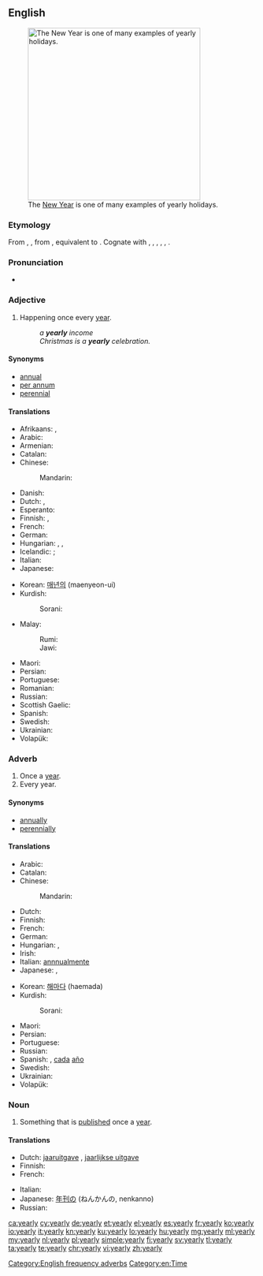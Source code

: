 ==English==
[[File:OperaSydney-Fuegos2006-342289398.jpg|thumb|350px|upright|The [[New Year]] is one of many examples of yearly holidays.]]

===Etymology===
From {{etyl|enm|en}} {{term|yeerly|lang=enm}}, {{term|yerely|lang=enm}}, from {{etyl|ang|en}} {{term/t|ang|ġēarlīc||yearly, of the year, annual}}, equivalent to {{suffix|year|ly}}. Cognate with {{etyl|sco|-}} {{term|yerelie||yearly|lang=sco}}, {{etyl|fy|-}} {{term|jierliks||yearly|lang=fy}}, {{etyl|nl|-}} {{term|jaarlijks||yearly|lang=nl}}, {{etyl|de|-}} {{term|jährlich||yearly|lang=de}}, {{etyl|sv|-}} {{term|årlig||yearly|lang=sv}}, {{etyl|is|-}} {{term|árlegur||yearly|lang=is}}.

===Pronunciation===
* {{audio|en-us-yearly.ogg|Audio (US)}}

===Adjective===
{{en-adj|-}}

# Happening once every [[year]].
#: ''a '''yearly''' income''
#: ''Christmas is a '''yearly''' celebration.''

====Synonyms====
* [[annual]]
* [[per annum]]
* [[perennial]]

====Translations====
{{trans-top|happening once every year}}
* Afrikaans: {{t-|af|jaarliks}}, {{t-|af|jaarlikse}}
* Arabic: {{t-|ar|سنوي|tr=sanáwiy}}
* Armenian: {{t-|hy|տարեկան|tr=tarekan}}
* Catalan: {{t|ca|anual}}
* Chinese:
*: Mandarin: {{t-|cmn|每年|alt=每年的|tr=měinián-de|sc=Hani}}
* Danish: {{t+|da|årlig}}
* Dutch: {{t+|nl|jaarlijks}}, {{t+|nl|jaarlijkse}}
* Esperanto: {{t-|eo|ĉiujara}}
* Finnish: {{t+|fi|vuosittainen}}, {{t+|fi|jokavuotinen}}
* French: {{t+|fr|annuel|m}}
* German: {{t+|de|jährlich}}
* Hungarian: {{t-|hu|évenkénti}}, {{t+|hu|évi}},
* Icelandic: {{t+|is|árlegur}}; {{t-|is|árviss}}
* Italian: {{t+|it|annuale}}
* Japanese: {{t-|ja|毎年|alt=毎年の|tr=まいとしの, maitoshi-no}}
{{trans-mid}}
* Korean: [[매년의]] (maenyeon-ui)
* Kurdish:
*: Sorani: {{t-|ku|ساڵانه‌|tr=sALAna|sc=ku-Arab}}
* Malay:
*: Rumi: {{t-|ms|tahunan}}
*: Jawi: {{t-|ms|تاهونن|sc=Arab}}
* Maori: {{t-|mi|huritau}}
* Persian: {{t+|fa|سالانه|sc=fa-Arab}}
* Portuguese: {{t+|pt|anual}}
* Romanian: {{t+|ro|anual|m|n}}
* Russian: {{t+|ru|ежегодный|tr=ježegódnyj}}
* Scottish Gaelic: {{t-|gd|bliadhnail}}
* Spanish: {{t+|es|anual}}
* Swedish: {{t+|sv|årlig}}
* Ukrainian: {{t-|uk|щорічний|m|tr=shchorichny|sc=Cyrl}}
* Volapük: {{t+|vo|alyelik}}
{{trans-bottom}}

===Adverb===
{{en-adv|-}}

# Once a [[year]].
# Every year.

====Synonyms====
* [[annually]]
* [[perennially]]

====Translations====
{{trans-top|once a year}}
* Arabic: {{t-|ar|سنويًا|tr=sanawíyyan}}
* Catalan: {{t|ca|anualment}}
* Chinese:
*: Mandarin: {{t-|cmn|每年|tr=měinián|sc=Hani}}
* Dutch: {{t+|nl|jaarlijks}}
* Finnish: {{t-|fi|vuosittain}}
* French: {{t+|fr|annuellement}}
* German: {{t+|de|jährlich}}
* Hungarian: {{t-|hu|évenként}}, {{t+|hu|évente}}
* Irish: {{l|ga|in éadan}} {{l|ga|an}} {{l|ga|bliain|bliana}}
* Italian: [[annnualmente]]
* Japanese: {{t-|ja|年一回|alt=年一回の|tr=ねんいっかいの, nen-ikkai-no}},  {{t-|ja|毎年|tr=maitoshi}}
{{trans-mid}}
* Korean: [[해마다]] (haemada)
* Kurdish:
*: Sorani: {{t-|ku|ساڵانه‌|tr=sALAna|sc=ku-Arab}}
* Maori: {{t-|mi|ā-tau}}
* Persian: {{t+|fa|سالانه|sc=fa-Arab}}
* Portuguese: {{t-|pt|anualmente}}
* Russian: {{t+|ru|ежегодно|tr=ježegódno}}
* Spanish: {{t-|es|anualmente}}, [[cada]] [[año]]
* Swedish: {{t+|sv|årligen}}
* Ukrainian: {{t-|uk|щорічно|tr=shchorichno|sc=Cyrl}}
* Volapük: {{t+|vo|alyelo}}
{{trans-bottom}}

===Noun===
{{en-noun|yearlies}}

# Something that is [[publish]]ed once a [[year]].

====Translations====
{{trans-top|something that is published once a year}}
* Dutch: [[jaaruitgave]] {{f}}, [[jaarlijkse uitgave]] {{f}}
* Finnish: {{t-|fi|vuosikirja}}
* French: {{t+|fr|annuaire|m}}
{{trans-mid}}
* Italian: {{t+|it|annuario|m}}
* Japanese: [[年刊の]] (ねんかんの, nenkanno)
* Russian: {{t+|ru|ежегодник|m|tr=ježegódnik}}
{{trans-bottom}}

[[Category:English frequency adverbs]]
[[Category:en:Time]]

[[ca:yearly]]
[[cy:yearly]]
[[de:yearly]]
[[et:yearly]]
[[el:yearly]]
[[es:yearly]]
[[fr:yearly]]
[[ko:yearly]]
[[io:yearly]]
[[it:yearly]]
[[kn:yearly]]
[[ku:yearly]]
[[lo:yearly]]
[[hu:yearly]]
[[mg:yearly]]
[[ml:yearly]]
[[my:yearly]]
[[nl:yearly]]
[[pl:yearly]]
[[simple:yearly]]
[[fi:yearly]]
[[sv:yearly]]
[[tl:yearly]]
[[ta:yearly]]
[[te:yearly]]
[[chr:yearly]]
[[vi:yearly]]
[[zh:yearly]]